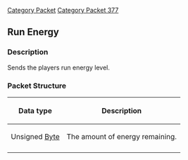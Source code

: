 [[Category Packet]]
[[Category Packet 377]]
{{packet|name=Run Energy|description=Sends the players run energy level.|opcode=125|type=Fixed|length=1|revision=377}}
== Run Energy ==

=== Description ===
Sends the players run energy level.

=== Packet Structure ===

{| border=2
! Data type
! Description
|-
| Unsigned [[Data Types#Standard data types|Byte]]
| The amount of energy remaining.
|-
|}